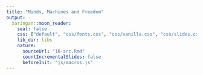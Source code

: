 ```yaml
---
title: "Minds, Machines and Freedom"
output:
  xaringan::moon_reader:
    seal: false
    css: ["default", "css/fonts.css", "css/vanilla.css", "css/slides.css"]
    lib_dir: libs
    nature:
      sourceUrl: "16-src.Rmd"
      countIncrementalSlides: false
      beforeInit: "js/macros.js" 
--- 
```

